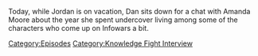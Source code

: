 {{Episode
    | title           = Chatting With Amanda Moore
    | caption         = [https://knowledgefight.libsyn.com/669-chatting-with-amanda-moore Listen to this episode on Libsyn]
    | episodeNumber   = 669
    | length          = 01:23:18
    | airDate         = April 13, 2022
    | previousEpisode = [[668: April 8, 2022]]
    | nextEpisode     = [[670: July 28, 2003]]
}}

{{Stub}}

Today, while Jordan is on vacation, Dan sits down for a chat with Amanda Moore about the year she spent undercover living among some of the characters who come up on Infowars a bit.

[[Category:Episodes]]
[[Category:Knowledge Fight Interview]]
